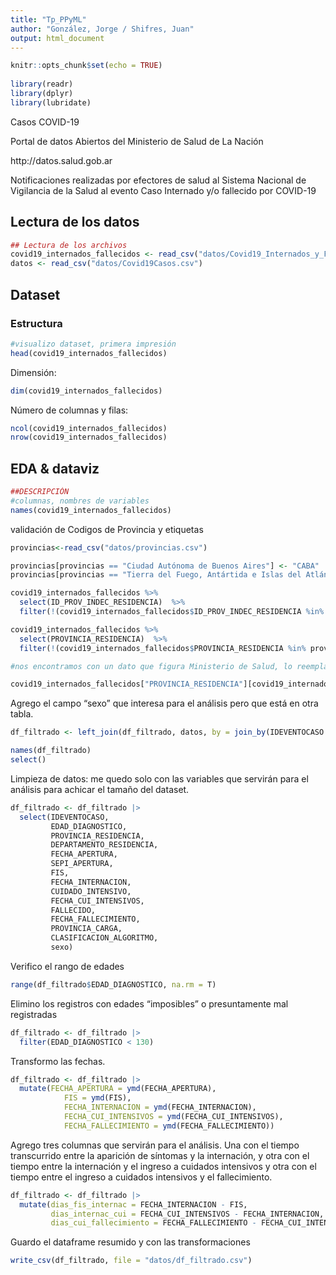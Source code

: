```yaml
---
title: "Tp_PPyML"
author: "González, Jorge / Shifres, Juan"
output: html_document
---
```


```r
knitr::opts_chunk$set(echo = TRUE)
 
library(readr)
library(dplyr)
library(lubridate)

```

Casos COVID-19

Portal de datos Abiertos del Ministerio de Salud de La Nación

http://datos.salud.gob.ar

Notificaciones realizadas por efectores de salud al Sistema Nacional de Vigilancia de la Salud al evento Caso Internado y/o fallecido por COVID-19 

## Lectura de los datos

```r
## Lectura de los archivos
covid19_internados_fallecidos <- read_csv("datos/Covid19_Internados_y_Fallecidos.csv")
datos <- read_csv("datos/Covid19Casos.csv")
```

## Dataset
### Estructura
```r
#visualizo dataset, primera impresión
head(covid19_internados_fallecidos)
```

Dimensión:
```r
dim(covid19_internados_fallecidos)
```

Número de columnas y filas:
```r
ncol(covid19_internados_fallecidos)
nrow(covid19_internados_fallecidos)
```

## EDA & dataviz
```r
##DESCRIPCIÓN
#columnas, nombres de variables
names(covid19_internados_fallecidos)
```

validación de Codigos de Provincia y etiquetas

```r

provincias<-read_csv("datos/provincias.csv")

provincias[provincias == "Ciudad Autónoma de Buenos Aires"] <- "CABA"
provincias[provincias == "Tierra del Fuego, Antártida e Islas del Atlántico Sur"] <- "Tierra del Fuego"

covid19_internados_fallecidos %>% 
  select(ID_PROV_INDEC_RESIDENCIA)  %>% 
  filter(!(covid19_internados_fallecidos$ID_PROV_INDEC_RESIDENCIA %in% listCodProv) & ID_PROV_INDEC_RESIDENCIA!=0)

covid19_internados_fallecidos %>% 
  select(PROVINCIA_RESIDENCIA)  %>% 
  filter(!(covid19_internados_fallecidos$PROVINCIA_RESIDENCIA %in% provincias$nombre) & covid19_internados_fallecidos$PROVINCIA_RESIDENCIA !="*sin dato*")

#nos encontramos con un dato que figura Ministerio de Salud, lo reemplazamos por CABA

covid19_internados_fallecidos["PROVINCIA_RESIDENCIA"][covid19_internados_fallecidos["PROVINCIA_RESIDENCIA"] == "Ministerio de Salud de la Nación"] <- "CABA"


```


Agrego el campo "sexo" que interesa para el análisis pero que está en otra tabla.
```r
df_filtrado <- left_join(df_filtrado, datos, by = join_by(IDEVENTOCASO == id_evento_caso))
```

```r
names(df_filtrado)
select()
```



Limpieza de datos: me quedo solo con las variables que servirán para el análisis para achicar el tamaño del dataset.
```r
df_filtrado <- df_filtrado |> 
  select(IDEVENTOCASO, 
         EDAD_DIAGNOSTICO, 
         PROVINCIA_RESIDENCIA, 
         DEPARTAMENTO_RESIDENCIA, 
         FECHA_APERTURA, 
         SEPI_APERTURA, 
         FIS, 
         FECHA_INTERNACION, 
         CUIDADO_INTENSIVO, 
         FECHA_CUI_INTENSIVOS, 
         FALLECIDO, 
         FECHA_FALLECIMIENTO, 
         PROVINCIA_CARGA, 
         CLASIFICACION_ALGORITMO, 
         sexo)
```

Verifico el rango de edades
```r
range(df_filtrado$EDAD_DIAGNOSTICO, na.rm = T)
```

Elimino los registros con edades "imposibles" o presuntamente mal registradas
```r
df_filtrado <- df_filtrado |> 
  filter(EDAD_DIAGNOSTICO < 130)
```

Transformo las fechas.
```r
df_filtrado <- df_filtrado |> 
  mutate(FECHA_APERTURA = ymd(FECHA_APERTURA), 
            FIS = ymd(FIS), 
            FECHA_INTERNACION = ymd(FECHA_INTERNACION), 
            FECHA_CUI_INTENSIVOS = ymd(FECHA_CUI_INTENSIVOS), 
            FECHA_FALLECIMIENTO = ymd(FECHA_FALLECIMIENTO))
```

Agrego tres columnas que servirán para el análisis. Una con el tiempo transcurrido entre la aparición de síntomas y la internación, y otra con el tiempo entre la internación y el ingreso a cuidados intensivos y otra con el tiempo entre el ingreso a cuidados intensivos y el fallecimiento.
```r
df_filtrado <- df_filtrado |> 
  mutate(dias_fis_internac = FECHA_INTERNACION - FIS,
         dias_internac_cui = FECHA_CUI_INTENSIVOS - FECHA_INTERNACION, 
         dias_cui_fallecimiento = FECHA_FALLECIMIENTO - FECHA_CUI_INTENSIVOS)
```


Guardo el dataframe resumido y con las transformaciones
```r
write_csv(df_filtrado, file = "datos/df_filtrado.csv")
```



